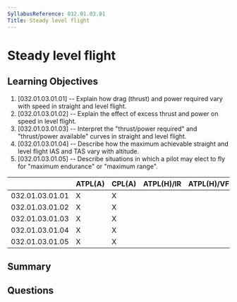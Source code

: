 ```yaml
---
SyllabusReference: 032.01.03.01
Title: Steady level flight
---
```


# Steady level flight

## Learning Objectives

1. [032.01.03.01.01] -- Explain how drag (thrust) and power required vary with
   speed in straight and level flight.
2. [032.01.03.01.02] -- Explain the effect of excess thrust and power on speed
   in level flight.
3. [032.01.03.01.03] -- Interpret the "thrust/power required" and "thrust/power
   available" curves in straight and level flight.
4. [032.01.03.01.04] -- Describe how the maximum achievable straight and level
   flight IAS and TAS vary with altitude.
5. [032.01.03.01.05] -- Describe situations in which a pilot may elect to fly
   for "maximum endurance" or "maximum range".

|                 | ATPL(A) | CPL(A) | ATPL(H)/IR | ATPL(H)/VFR | CPL(H) | IR  | CBIR(A) |
| --------------- | ------- | ------ | ---------- | ----------- | ------ | --- | ------- |
| 032.01.03.01.01 | X       | X      |            |             |        |     |         |
| 032.01.03.01.02 | X       | X      |            |             |        |     |         |
| 032.01.03.01.03 | X       | X      |            |             |        |     |         |
| 032.01.03.01.04 | X       | X      |            |             |        |     |         |
| 032.01.03.01.05 | X       | X      |            |             |        |     |         |

## Summary

## Questions
